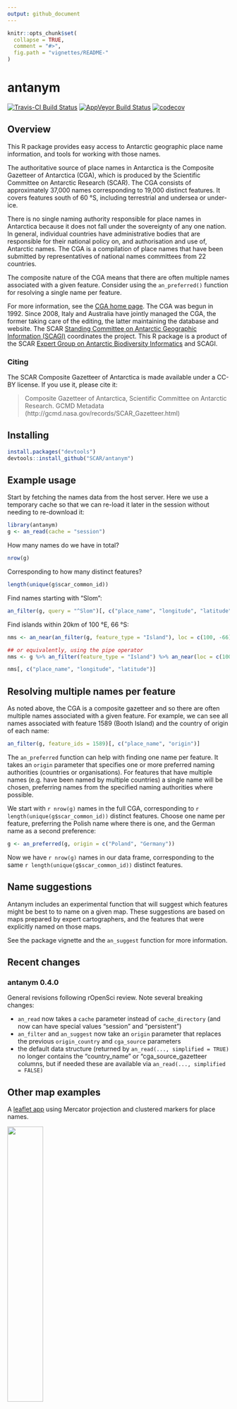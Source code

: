 ```yaml
---
output: github_document
---
```


<!-- README.md is generated from README.Rmd. Please edit that file -->

```r
knitr::opts_chunk$set(
  collapse = TRUE,
  comment = "#>",
  fig.path = "vignettes/README-"
)
```

# antanym

[![Travis-CI Build Status](https://travis-ci.org/SCAR/antanym.svg?branch=master)](https://travis-ci.org/SCAR/antanym)
[![AppVeyor Build Status](https://ci.appveyor.com/api/projects/status/github/SCAR/antanym?branch=master&svg=true)](https://ci.appveyor.com/project/SCAR/antanym)
[![codecov](https://codecov.io/gh/SCAR/antanym/branch/master/graph/badge.svg)](https://codecov.io/gh/SCAR/antanym)

## Overview

This R package provides easy access to Antarctic geographic place name information, and tools for working with those names.

The authoritative source of place names in Antarctica is the Composite Gazetteer of Antarctica (CGA), which is produced by the Scientific Committee on Antarctic Research (SCAR). The CGA consists of approximately 37,000 names corresponding to 19,000 distinct features. It covers features south of 60 &deg;S, including terrestrial and undersea or under-ice.

There is no single naming authority responsible for place names in Antarctica because it does not fall under the sovereignty of any one nation. In general, individual countries have administrative bodies that are responsible for their national policy on, and authorisation and use of, Antarctic names. The CGA is a compilation of place names that have been submitted by representatives of national names committees from 22 countries.

The composite nature of the CGA means that there are often multiple names associated with a given feature. Consider using the `an_preferred()` function for resolving a single name per feature.

For more information, see the [CGA home page](http://data.aad.gov.au/aadc/gaz/scar/). The CGA was begun in 1992. Since 2008, Italy and Australia have jointly managed the CGA, the former taking care of the editing, the latter maintaining the database and website. The SCAR [Standing Committee on Antarctic Geographic Information (SCAGI)](http://www.scar.org/data-products/scagi) coordinates the project. This R package is a product of the SCAR [Expert Group on Antarctic Biodiversity Informatics](http://www.scar.org/ssg/life-sciences/eg-abi) and SCAGI.


### Citing

The SCAR Composite Gazetteer of Antarctica is made available under a CC-BY license. If you use it, please cite it:

> Composite Gazetteer of Antarctica, Scientific Committee on Antarctic Research. GCMD Metadata (http://gcmd.nasa.gov/records/SCAR_Gazetteer.html)

## Installing


```r
install.packages("devtools")
devtools::install_github("SCAR/antanym")
```

## Example usage

Start by fetching the names data from the host server. Here we use a temporary cache so that we can re-load it later in the session without needing to re-download it:

```r
library(antanym)
g <- an_read(cache = "session")
```

How many names do we have in total?
```r
nrow(g)
```

Corresponding to how many distinct features?
```r
length(unique(g$scar_common_id))
```

Find names starting with "Slom":
```r
an_filter(g, query = "^Slom")[, c("place_name", "longitude", "latitude")]
```

Find islands within 20km of 100 &deg;E, 66 &deg;S:
```r
nms <- an_near(an_filter(g, feature_type = "Island"), loc = c(100, -66), max_distance = 20)

## or equivalently, using the pipe operator
nms <- g %>% an_filter(feature_type = "Island") %>% an_near(loc = c(100, -66), max_distance = 20)

nms[, c("place_name", "longitude", "latitude")]
```

## Resolving multiple names per feature

As noted above, the CGA is a composite gazetteer and so there are often multiple names associated with a given feature. For example, we can see all names associated with feature 1589 (Booth Island) and the country of origin of each name:

```r
an_filter(g, feature_ids = 1589)[, c("place_name", "origin")]
```

The `an_preferred` function can help with finding one name per feature. It takes an `origin` parameter that specifies one or more preferred naming authorities (countries or organisations). For features that have multiple names (e.g. have been named by multiple countries) a single name will be chosen, preferring names from the specified \code{origin} naming authorities where possible.

We start with `r nrow(g)` names in the full CGA, corresponding to `r length(unique(g$scar_common_id))` distinct features. Choose one name per feature, preferring the Polish name where there is one, and the German name as a second preference:
```r
g <- an_preferred(g, origin = c("Poland", "Germany"))
```

Now we have `r nrow(g)` names in our data frame, corresponding to the same `r length(unique(g$scar_common_id))` distinct features.

## Name suggestions

Antanym includes an experimental function that will suggest which features might be best to to name on a given map. These suggestions are based on maps prepared by expert cartographers, and the features that were explicitly named on those maps.

See the package vignette and the `an_suggest` function for more information.

## Recent changes

### antanym 0.4.0

General revisions following rOpenSci review. Note several breaking changes:

  - `an_read` now takes a `cache` parameter instead of `cache_directory` (and now can have special values "session" and "persistent")
  - `an_filter` and `an_suggest` now take an `origin` parameter that replaces the previous `origin_country` and `cga_source` parameters
  - the default data structure (returned by `an_read(..., simplified = TRUE)` no longer contains the "country_name" or "cga_source_gazetteer columns, but if needed these are available via `an_read(..., simplified = FALSE)`


## Other map examples

A [leaflet app](https://australianantarcticdatacentre.github.io/antanym-demo/leaflet.html) using Mercator projection and clustered markers for place names.

<a href="https://australianantarcticdatacentre.github.io/antanym-demo/leaflet.html"><img src="vignettes/README-leaflet.png" width="40%" /></a>

And a similar example using a [polar stereographic projection](https://australianantarcticdatacentre.github.io/antanym-demo/leafletps.html).

<a href="https://australianantarcticdatacentre.github.io/antanym-demo/leafletps.html"><img src="vignettes/README-leafletps.png" width="40%" /></a>

See the [antanym-demo](https://github.com/AustralianAntarcticDataCentre/antanym-demo) repository for the source code of these examples.


## Other packages

The [geonames package](https://cran.r-project.org/package=geonames) also provides access to geographic place names, including from the SCAR Composite Gazetteer. If you need *global* place name coverage, geonames may be a better option. However, the composite nature of the CGA is not particularly well suited to geonames, and at the time of writing the geonames database did not include the most current version of the CGA. The geonames package requires a login for some functionality, and because it makes calls to api.geonames.org it isn't easily used while offline.
